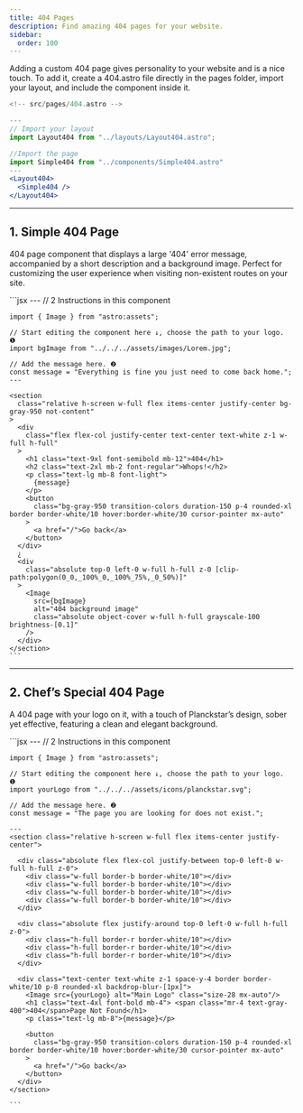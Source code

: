 ```yaml
---
title: 404 Pages
description: Find amazing 404 pages for your website.
sidebar:
  order: 100
---
```



Adding a custom 404 page gives personality to your website and is a nice touch. 
To add it, create a 404.astro file directly in the pages folder, import your 
layout, and include the component inside it.

```jsx
<!-- src/pages/404.astro -->

---
// Import your layout
import Layout404 from "../layouts/Layout404.astro";

//Import the page
import Simple404 from "../components/Simple404.astro"
---
<Layout404>
  <Simple404 />
</Layout404>

```
---

## 1. Simple 404 Page

404 page component that displays a large '404' error message, accompanied by a short
description and a background image. Perfect for customizing the user experience when 
visiting non-existent routes on your site.

<Tabs>
  <TabItem label="Preview">
    <div class="flex justify-center">
      <First404 />
    </div>
  </TabItem>
  <TabItem label="Code">
    ```jsx
    <!-- src/components/Buttons.astro -->
    ---
    // 2 Instructions in this component

    import { Image } from "astro:assets";

    // Start editing the component here ↓, choose the path to your logo. ❶
    import bgImage from "../../../assets/images/Lorem.jpg";

    // Add the message here. ❷
    const message = "Everything is fine you just need to come back home.";
    ---

    <section
      class="relative h-screen w-full flex items-center justify-center bg-gray-950 not-content"
    >
      <div
        class="flex flex-col justify-center text-center text-white z-1 w-full h-full"
      >
        <h1 class="text-9xl font-semibold mb-12">404</h1>
        <h2 class="text-2xl mb-2 font-regular">Whops!</h2>
        <p class="text-lg mb-8 font-light">
          {message}
        </p>
        <button
          class="bg-gray-950 transition-colors duration-150 p-4 rounded-xl border border-white/10 hover:border-white/30 cursor-pointer mx-auto"
        >
          <a href="/">Go back</a>
        </button>
      </div>
      ¿
      <div
        class="absolute top-0 left-0 w-full h-full z-0 [clip-path:polygon(0_0,_100%_0,_100%_75%,_0_50%)]"
      >
        <Image
          src={bgImage}
          alt="404 background image"
          class="absolute object-cover w-full h-full grayscale-100 brightness-[0.1]"
        />
      </div>
    </section>
    ```
  </TabItem>
</Tabs>

---

## 2. Chef’s Special 404 Page

A 404 page with your logo on it, with a touch of Planckstar’s design, sober yet effective,
 featuring a clean and elegant background.

<Tabs>
  <TabItem label="Preview">
    <div class="flex justify-center">
      <Second404 />
    </div>
  </TabItem>
  <TabItem label="Code">
    ```jsx
    <!-- src/components/Buttons.astro -->
    ---
    // 2 Instructions in this component

    import { Image } from "astro:assets";

    // Start editing the component here ↓, choose the path to your logo. ❶
    import yourLogo from "../../../assets/icons/planckstar.svg";

    // Add the message here. ❷
    const message = "The page you are looking for does not exist.";

    ---
    <section class="relative h-screen w-full flex items-center justify-center">

      <div class="absolute flex flex-col justify-between top-0 left-0 w-full h-full z-0">
        <div class="w-full border-b border-white/10"></div>
        <div class="w-full border-b border-white/10"></div>
        <div class="w-full border-b border-white/10"></div>
        <div class="w-full border-b border-white/10"></div>
      </div>

      <div class="absolute flex justify-around top-0 left-0 w-full h-full z-0">
        <div class="h-full border-r border-white/10"></div>
        <div class="h-full border-r border-white/10"></div>
        <div class="h-full border-r border-white/10"></div>
      </div>

      <div class="text-center text-white z-1 space-y-4 border border-white/10 p-8 rounded-xl backdrop-blur-[1px]">
        <Image src={yourLogo} alt="Main Logo" class="size-28 mx-auto"/>
        <h1 class="text-4xl font-bold mb-4"> <span class="mr-4 text-gray-400">404</span>Page Not Found</h1>
        <p class="text-lg mb-8">{message}</p>

        <button
          class="bg-gray-950 transition-colors duration-150 p-4 rounded-xl border border-white/10 hover:border-white/30 cursor-pointer mx-auto"
        >
          <a href="/">Go back</a>
        </button>
      </div>
    </section>

    ```
  </TabItem>
</Tabs>
